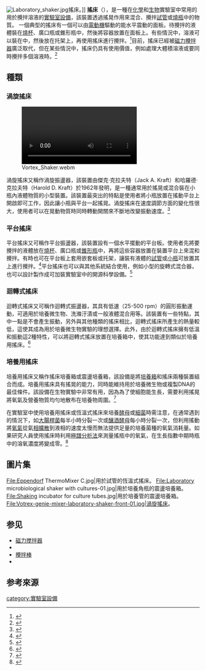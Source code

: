 [[File:Laboratory_shaker.jpg|thumb]]搖床。]]
'''搖床'''（{{lang-en|'''shaker'''}}），是一種在[[化學|化學]]和[[生物|生物]]實驗室中常用的用於攪拌溶液的[[實驗室設備|實驗室設備]]，該裝置透過搖晃作用來混合、攪拌[[試管|試管]]或[[燒瓶|燒瓶]]中的物質。 一個典型的搖床有一個可以由[[電動機|電動機]]驅動的能水平震動的面板。待攪拌的液體裝在[[燒杯|燒杯]]、廣口瓶或錐形瓶中，然後將容器放置在面板上。有些情況中，溶液可以裝在{{le|實驗室離心機|Laboratory centrifuge#Centrifuge tubes|離心管}}中，然後放在托架上，再使用搖床進行攪拌。<ref>{{cite web |language=zh-cn |title=混合技术 |url=http://www.shinetek.com/show-167-33-1.html |website=Shinetek |access-date=2016-02-12 |archive-date=2021-07-19 |archive-url=https://web.archive.org/web/20210719134047/http://www.shinetek.com/show-167-33-1.html |dead-url=no }}</ref>目前，搖床已經被[[磁力攪拌器|磁力攪拌器]]廣泛取代，但在某些情況中，搖床仍具有使用價值，例如處理大體積溶液或要同時攪拌多個溶液時。<ref>{{cite web|language=en|last1=Buie|first1=John|title=Evolution of Biological Shakers and Stirrers|url=http://www.labmanager.com/lab-product/2011/09/evolution-of-biological-shakers-and-stirrers?fw1pk=2#.Vr10wHvRsZO|website=Lab Manager|date=2011-06-11|access-date=2016-02-12|archive-date=2017-12-22|archive-url=https://web.archive.org/web/20171222105019/http://www.labmanager.com/lab-product/2011/09/evolution-of-biological-shakers-and-stirrers?fw1pk=2#.Vr10wHvRsZO|dead-url=no}}</ref>

== 種類 ==
=== 渦旋搖床 ===
[[File:Vortex_Shaker.webm|thumb]]

渦旋搖床又稱作渦旋振盪器，該裝置由傑克·克拉夫特（Jack A. Kraft）和哈羅德·克拉夫特（Harold D. Kraft）於1962年發明，是一種通常用於搖晃或混合裝在小瓶內液體物質的小型裝置。該裝置最突出的特點是使用者將小瓶放置在搖動平台上開啟即可工作，因此讓小瓶與平台一起搖晃。渦旋搖床在速度調節方面的變化性很大，使用者可以在晃動物質時同時轉動開關來不斷地改變振動速度。<ref>{{cite web| language = en |last1=Johanna|title=What is Vortex mixer and Vortex mixer functions ?|url=https://neuationcentrifuges.wordpress.com/2014/08/20/what-is-vortex-mixer-and-vortex-mixer-functions/|website=Laboratory Micro Centrifuge|date=2014-08-20|access-date=2016-03-10 | archive-date = 2020-08-07 | archive-url = https://web.archive.org/web/20200807025228/https://neuationcentrifuges.wordpress.com/2014/08/20/what-is-vortex-mixer-and-vortex-mixer-functions/ | dead-url = no}}</ref>

=== 平台搖床 ===
平台搖床又可稱作平台振盪器，該裝置設有一個水平擺動的平台板。使用者先將要攪拌的液體放在[[燒杯|燒杯]]、廣口瓶或[[錐形瓶|錐形瓶]]中，再將這些容器放置在裝置平台上來混和攪拌。有時也可在平台板上套用嵌套板或托架，讓裝有液體的[[試管|試管]]或[[小瓶|小瓶]]可放置其上進行攪拌。<ref>{{cite web| language = en |title=Laboratory Platform Shakers|url=http://www.biocompare.com/Lab-Equipment/19626-Laboratory-Shakers-Platform/|website=Biocompare|access-date=2016-03-10| archive-date = 2017-12-27 | archive-url = https://web.archive.org/web/20171227022611/http://www.biocompare.com/Lab-Equipment/19626-Laboratory-Shakers-Platform/ | dead-url = no}}</ref>平台搖床也可以與其他系統結合使用，例如小型的旋轉式混合器，也可以設計製作成可加裝實驗室中的開源科學設備。<ref>{{cite journal | language = en | doi = 10.1016/j.ohx.2016.07.001 | volume=1 | title=Open source laboratory sample rotator mixer and shaker | year=2017 | journal=HardwareX | pages=1–12 | last1 = Dhankani | first1 = Karankumar C. | last2 = Pearce | first2 = Joshua M.| url=https://hal.archives-ouvertes.fr/hal-02113463/file/Open_source_laboratory_sample_rotator_mi.pdf | doi-access=free | archive-date = 2020-08-07 | archive-url = https://web.archive.org/web/20200807024758/https://hal.archives-ouvertes.fr/hal-02113463/file/Open_source_laboratory_sample_rotator_mi.pdf | dead-url = no}}</ref>

=== 迴轉式搖床 ===
迴轉式搖床又可稱作迴轉式振盪器，其具有低速（25-500 rpm）的圓形振動運動，可適用於培養微生物、洗滌汙漬或一般液體混合用等。該裝置有一些特點，其中一點是不會產生振動，另外與其他種類的搖床相比，迴轉式搖床所產生的熱量較低，這使其成為用於培養微生物實驗的理想選擇。此外，由於迴轉式搖床擁有低溫和振動這2種特性，可以將迴轉式搖床放置在培養箱中，使其功能達到類似於培養用搖床。<ref>{{cite web | language = en |website=BT&C Inc.|title=Standard Orbital Shaker|url=http://btc-bti.com/product_literature/orbitalshakerspecs.htm|access-date=2016-03-10| archive-date = 2020-08-07 | archive-url = https://web.archive.org/web/20200807021031/http://btc-bti.com/product_literature/orbitalshakerspecs.htm | dead-url = no}}</ref>

=== 培養用搖床 ===
培養用搖床又稱作搖床培養箱或震盪培養箱，該設備是將[[培養箱|培養箱]]和搖床兩種裝置組合而成。培養用搖床具有搖晃的能力，同時能維持用於培養微生物或複製DNA的最佳條件。該設備在生物實驗中非常有用，因為為了使細胞能生長，需要利用搖晃將氧氣及營養物質均勻地散布在培養物周圍。<ref>{{cite web| language = en |title=Laboratory Incubator Shakers|url=http://www.biocompare.com/Lab-Equipment/19614-Laboratory-Incubator-Shakers-Standard/?search=orbital+shaker|website=Biocompare|access-date=2016-03-10| archive-date = 2017-12-22 | archive-url = https://web.archive.org/web/20171222051346/http://www.biocompare.com/Lab-Equipment/19614-Laboratory-Incubator-Shakers-Standard/?search=orbital+shaker | dead-url = no}}</ref>

在實驗室中使用培養用搖床或恆溫式搖床來培養[[酵母|酵母]]或[[細菌|細菌]]時需注意，在通常遇到的情況下，如[[大腸桿菌|大腸桿菌]]每半小時分裂一次或[[釀酒酵母|釀酒酵母]]每小時分裂一次，但利用搖動將[[氧氣|氧氣]]從氣[[相_(物質)|相]][[擴散作用|擴散]]到液相的速度太慢而無法提供足量的培養菌種的氧氣消耗量。如果研究人員使用搖床時利用[[極譜分析法|極譜分析法]]來測量搖瓶中的氧氣，在生長指數中期時瓶中的溶氧濃度將變成零。<ref>{{cite journal | language = en | doi = 10.1002/elsc.201400026 | volume = 14 | title = Noninvasive online biomass detector system for cultivation in shake flasks | year = 2014 | journal = Engineering in Life Sciences | pages = 467–476 | last1 = Schmidt‐Hager | first1 = Jörg | last2 = Ude | first2 = Christian | last3 = Findeis | first3 = Michael | last4 = John | first4 = Gernot T. | last5 = Scheper | first5 = Thomas | last6 = Beutel | first6 = Sascha | url = https://onlinelibrary.wiley.com/doi/epdf/10.1002/elsc.201400026 | archive-date = 2021-07-19 | archive-url = https://archive.today/20210719140116/https://onlinelibrary.wiley.com/doi/epdf/10.1002/elsc.201400026 | dead-url = no | access-date = 2021-07-19 }}</ref>

==圖片集==
<gallery>
File:Eppendorf ThermoMixer C.jpg|用於試管的恆溫式搖床。
File:Laboratory microbiological shaker with cultures-01.jpg|用於培養角瓶的震盪培養箱。
File:Shaking incubator for culture tubes.jpg|用於培養管的震盪培養箱。
File:Votrex-genie-mixer-laboratory-shaker-front-01.jpg|渦旋搖床。
</gallery>

==参见==
{{Commons|Category:Laboratory shakers}}
* [[磁力搅拌器|磁力搅拌器]]
* {{le|試管震盪器|Vortex mixer}}
* [[玻璃棒|攪拌棒]]
* {{le|靜態混合器|Static mixer}}

== 参考來源 ==
{{Reflist|2}}

{{實驗室設備}}

[[category:實驗室設備|category:實驗室設備]]
